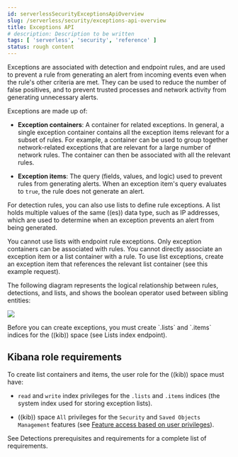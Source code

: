 ```yaml
---
id: serverlessSecurityExceptionsApiOverview
slug: /serverless/security/exceptions-api-overview
title: Exceptions API
# description: Description to be written
tags: [ 'serverless', 'security', 'reference' ]
status: rough content
---
```



<RoughContent />

<div id="exceptions-api-overview"></div>

Exceptions are associated with detection and endpoint rules, and are used to
prevent a rule from generating an alert from incoming events even when the
rule's other criteria are met. They can be used to reduce the number of false
positives, and to prevent trusted processes and network activity from
generating unnecessary alerts.

Exceptions are made up of:

* **Exception containers**: A container for related exceptions. In general, a
    single exception container contains all the exception items relevant for
    a subset of rules. For example, a container can be used to group together
    network-related exceptions that are relevant for a large number of network
    rules. The container can then be associated with all the relevant rules.

* **Exception items**: The query (fields, values, and logic) used to prevent
    rules from generating alerts. When an exception item's query evaluates to
    `true`, the rule does not generate an alert.

For detection rules, you can also use <DocLink id="serverlessSecurityListsApiOverview">lists</DocLink> to define
rule exceptions. A list holds multiple values of the same ((es)) data type, such
as IP addresses, which are used to determine when an exception prevents an
alert from being generated.

<DocCallOut title="Important" color="warning">
You cannot use lists with endpoint rule exceptions.
</DocCallOut>

<DocCallOut title="Note">
Only exception containers can be associated with rules. You cannot
directly associate an exception item or a
<DocLink id="serverlessSecurityListsApiCreateContainer">list container</DocLink> with a rule. To use list
exceptions, create an exception item that references the relevant list
container (see this <DocLink id="serverlessSecurityExceptionsApiCreateExceptionItem" section="list-item-example">example request</DocLink>).
</DocCallOut>

The following diagram represents the logical relationship between rules,
detections, and lists, and shows the boolean operator used between sibling
entities:

![](../../images/exceptions-api-overview/-detections-api-exceptions-exceptions-logic.png)

<DocCallOut title="Important" color="warning">
Before you can create exceptions, you must create `.lists` and
`.items` indices for the ((kib)) space (see <DocLink id="serverlessSecurityListsIndexApiOverview">Lists index endpoint</DocLink>).
</DocCallOut>

## Kibana role requirements

To create list containers and items, the user role for the ((kib)) space must
have:

* `read` and `write` index privileges for the
    `.lists` and `.items` indices (the system index used for storing exception lists).

* ((kib)) space `All` privileges for the `Security` and `Saved Objects Management`
    features (see
    [Feature access based on user privileges](((kibana-ref))/xpack-spaces.html#spaces-control-user-access)).

See <DocLink id="serverlessSecurityDetectionsPermissionsSection">Detections prerequisites and requirements</DocLink> for a complete list of requirements.
